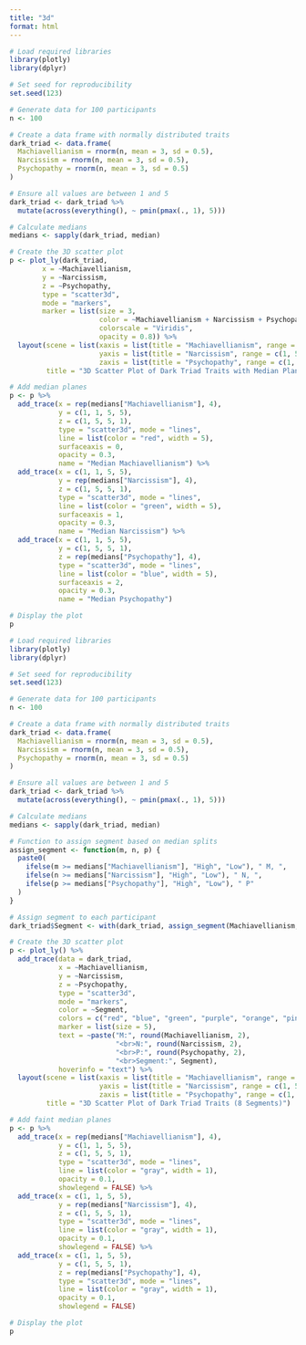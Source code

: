 ```yaml
---
title: "3d"
format: html
---
```


```r
# Load required libraries
library(plotly)
library(dplyr)

# Set seed for reproducibility
set.seed(123)

# Generate data for 100 participants
n <- 100

# Create a data frame with normally distributed traits
dark_triad <- data.frame(
  Machiavellianism = rnorm(n, mean = 3, sd = 0.5),
  Narcissism = rnorm(n, mean = 3, sd = 0.5),
  Psychopathy = rnorm(n, mean = 3, sd = 0.5)
)

# Ensure all values are between 1 and 5
dark_triad <- dark_triad %>%
  mutate(across(everything(), ~ pmin(pmax(., 1), 5)))

# Calculate medians
medians <- sapply(dark_triad, median)

# Create the 3D scatter plot
p <- plot_ly(dark_triad, 
        x = ~Machiavellianism, 
        y = ~Narcissism, 
        z = ~Psychopathy, 
        type = "scatter3d", 
        mode = "markers",
        marker = list(size = 3,
                      color = ~Machiavellianism + Narcissism + Psychopathy, 
                      colorscale = "Viridis",
                      opacity = 0.8)) %>%
  layout(scene = list(xaxis = list(title = "Machiavellianism", range = c(1, 5)),
                      yaxis = list(title = "Narcissism", range = c(1, 5)),
                      zaxis = list(title = "Psychopathy", range = c(1, 5))),
         title = "3D Scatter Plot of Dark Triad Traits with Median Planes")

# Add median planes
p <- p %>%
  add_trace(x = rep(medians["Machiavellianism"], 4),
            y = c(1, 1, 5, 5),
            z = c(1, 5, 5, 1),
            type = "scatter3d", mode = "lines",
            line = list(color = "red", width = 5),
            surfaceaxis = 0,
            opacity = 0.3,
            name = "Median Machiavellianism") %>%
  add_trace(x = c(1, 1, 5, 5),
            y = rep(medians["Narcissism"], 4),
            z = c(1, 5, 5, 1),
            type = "scatter3d", mode = "lines",
            line = list(color = "green", width = 5),
            surfaceaxis = 1,
            opacity = 0.3,
            name = "Median Narcissism") %>%
  add_trace(x = c(1, 1, 5, 5),
            y = c(1, 5, 5, 1),
            z = rep(medians["Psychopathy"], 4),
            type = "scatter3d", mode = "lines",
            line = list(color = "blue", width = 5),
            surfaceaxis = 2,
            opacity = 0.3,
            name = "Median Psychopathy")

# Display the plot
p
```

```r
# Load required libraries
library(plotly)
library(dplyr)

# Set seed for reproducibility
set.seed(123)

# Generate data for 100 participants
n <- 100

# Create a data frame with normally distributed traits
dark_triad <- data.frame(
  Machiavellianism = rnorm(n, mean = 3, sd = 0.5),
  Narcissism = rnorm(n, mean = 3, sd = 0.5),
  Psychopathy = rnorm(n, mean = 3, sd = 0.5)
)

# Ensure all values are between 1 and 5
dark_triad <- dark_triad %>%
  mutate(across(everything(), ~ pmin(pmax(., 1), 5)))

# Calculate medians
medians <- sapply(dark_triad, median)

# Function to assign segment based on median splits
assign_segment <- function(m, n, p) {
  paste0(
    ifelse(m >= medians["Machiavellianism"], "High", "Low"), " M, ",
    ifelse(n >= medians["Narcissism"], "High", "Low"), " N, ",
    ifelse(p >= medians["Psychopathy"], "High", "Low"), " P"
  )
}

# Assign segment to each participant
dark_triad$Segment <- with(dark_triad, assign_segment(Machiavellianism, Narcissism, Psychopathy))

# Create the 3D scatter plot
p <- plot_ly() %>%
  add_trace(data = dark_triad,
            x = ~Machiavellianism, 
            y = ~Narcissism, 
            z = ~Psychopathy, 
            type = "scatter3d", 
            mode = "markers",
            color = ~Segment,
            colors = c("red", "blue", "green", "purple", "orange", "pink", "cyan", "yellow"),
            marker = list(size = 5),
            text = ~paste("M:", round(Machiavellianism, 2), 
                          "<br>N:", round(Narcissism, 2), 
                          "<br>P:", round(Psychopathy, 2),
                          "<br>Segment:", Segment),
            hoverinfo = "text") %>%
  layout(scene = list(xaxis = list(title = "Machiavellianism", range = c(1, 5)),
                      yaxis = list(title = "Narcissism", range = c(1, 5)),
                      zaxis = list(title = "Psychopathy", range = c(1, 5))),
         title = "3D Scatter Plot of Dark Triad Traits (8 Segments)")

# Add faint median planes
p <- p %>%
  add_trace(x = rep(medians["Machiavellianism"], 4),
            y = c(1, 1, 5, 5),
            z = c(1, 5, 5, 1),
            type = "scatter3d", mode = "lines",
            line = list(color = "gray", width = 1),
            opacity = 0.1,
            showlegend = FALSE) %>%
  add_trace(x = c(1, 1, 5, 5),
            y = rep(medians["Narcissism"], 4),
            z = c(1, 5, 5, 1),
            type = "scatter3d", mode = "lines",
            line = list(color = "gray", width = 1),
            opacity = 0.1,
            showlegend = FALSE) %>%
  add_trace(x = c(1, 1, 5, 5),
            y = c(1, 5, 5, 1),
            z = rep(medians["Psychopathy"], 4),
            type = "scatter3d", mode = "lines",
            line = list(color = "gray", width = 1),
            opacity = 0.1,
            showlegend = FALSE)

# Display the plot
p
```
